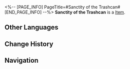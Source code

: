 <%-- [PAGE_INFO]
PageTitle=#Sanctity of the Trashcan#
[END_PAGE_INFO] --%>
{{Item Infobox
|title       = Sanctity of the Trashcan
|id          = 408003
|image       = Item Sanctity of the Trashcan.png
|type        = 
|invCategory = Consumables
|rarity      = 3
|effect      = Increase DEF of all allies by 20% in the next battle.
|description = It's hard to explain why a trashcan has dignity and why that dignity is so heavy.
}}
'''Sanctity of the Trashcan''' is a [[Item]].

==Other Languages==
{{Other Languages
|en   = Sanctity of the Trashcan
|zhs  = 垃圾桶的尊严
|zht  = 垃圾桶的尊嚴
|ja   = ゴミ箱の尊厳
|ko   = 쓰레기통의 존엄
|es   = Dignidad del cubo de basura
|fr   = Caractère sacré de la poubelle
|ru   = Достоинство мусорки
|th   = Sanctity of the Trashcan
|vi   = Lòng Tự Trọng Của Thùng Rác
|de   = Unantastbarkeit der Mülltonne
|id   = Sanctity of the Trash Can
|pt   = Santidade da Lata de Lixo
}}

==Change History==
{{Change History|2.0}}

==Navigation==
{{Consumable Navbox}}